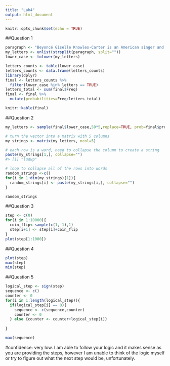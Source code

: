 ```yaml
---
title: "Lab4"
output: html_document
---
```


```r
knitr::opts_chunk$set(echo = TRUE)
```
##Question 1

```r
paragraph <- "Beyoncé Giselle Knowles-Carter is an American singer and actress. Born and raised in Houston, Texas, Beyoncé performed in various singing and dancing competitions as a child. She rose to fame in the late 1990s as the lead singer of Destiny's Child, one of the best-selling girl groups of all time. During Destiny's Child's hiatus, Beyoncé made her theatrical film debut with a role in the US box-office number-one Austin Powers in Goldmember (2002) and began her solo music career. She became the first music act to debut at number one with their first six solo studio albums on the Billboard 200."
my_letters <- unlist(strsplit(paragraph, split=""))
lower_case <- tolower(my_letters)

letters_counts <- table(lower_case)
letters_counts <- data.frame(letters_counts)
library(dplyr)
final <- letters_counts %>%
  filter(lower_case %in% letters == TRUE)
letters_total <- sum(final$Freq)
final <- final %>%
  mutate(probabilities=Freq/letters_total)

knitr::kable(final)


```

##Question 2

```r

my_letters <- sample(final$lower_case,50*5,replace=TRUE, prob=final$probabilities)

# turn the vector into a matrix with 5 columns
my_strings <- matrix(my_letters, ncol=5)

# each row is a word, need to collapse the column to create a string
paste(my_strings[1,], collapse="")
#> [1] "ludwp"

# loop to collapse all of the rows into words
random_strings <-c()
for(i in 1:dim(my_strings)[1]){
  random_strings[i] <- paste(my_strings[i,], collapse="")
}

random_strings

```


##Question 3

```r

step <- c(0)
for(i in 1:10000){
  coin_flip<-sample(c(1,-1),1)
  step[i+1] <- step[i]+coin_flip
}
plot(step[1:1000])

```

##Question 4

```r
plot(step)
max(step)
min(step)

```

##Question 5

```r

logical_step <- sign(step)
sequence <- c()
counter <- 0
for(i in 1:length(logical_step)){
  if(logical_step[i] == 0){
    sequence <- c(sequence,counter)
    counter <- 0
  } else {counter <- counter+logical_step[i]}
  
}

max(sequence)
```

#confidence: very low. I am able to follow your logic and it makes sense as you are providing the steps, however I am unable to think of the logic myself or try to figure out what the next step would be, unfortunately.